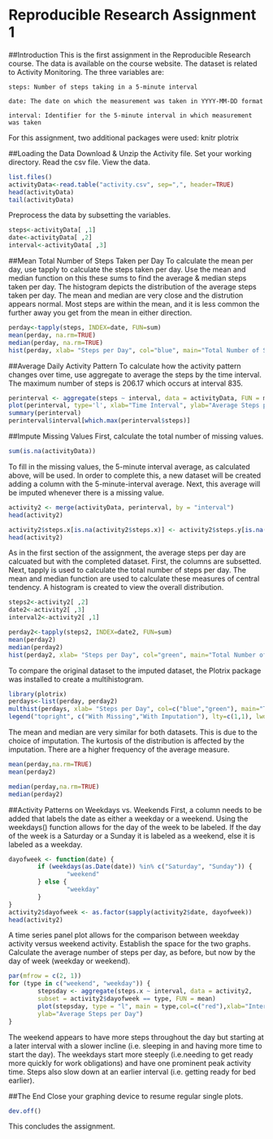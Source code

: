 Reproducible Research Assignment 1
=================================================================================

##Introduction
This is the first assignment in the Reproducible Research course. The data is available on the course website. The dataset is related to Activity Monitoring. The three variables are:

    steps: Number of steps taking in a 5-minute interval 

    date: The date on which the measurement was taken in YYYY-MM-DD format

    interval: Identifier for the 5-minute interval in which measurement was taken

For this assignment, two additional packages were used:
knitr
plotrix

##Loading the Data
Download & Unzip the Activity file. Set your working directory.
Read the csv file. View the data.
```r
list.files()
activityData<-read.table("activity.csv", sep=",", header=TRUE)
head(activityData)
tail(activityData)
```

Preprocess the data by subsetting the variables. 
```r
steps<-activityData[ ,1]
date<-activityData[ ,2]
interval<-activityData[ ,3]
```

##Mean Total Number of Steps Taken per Day
To calculate the mean per day, use tapply to calculate the steps taken per day. Use the mean and median function on this these sums to find the average & median steps taken per day. The histogram depicts the distribution of the average steps taken per day. The mean and median are very close and the distrution appears normal. Most steps are within the mean, and it is less common the further away you get from the mean in either direction.

```r
perday<-tapply(steps, INDEX=date, FUN=sum)
mean(perday, na.rm=TRUE)
median(perday, na.rm=TRUE)
hist(perday, xlab= "Steps per Day", col="blue", main="Total Number of Steps Take Each Day")
```

##Average Daily Activity Pattern
To calculate how the activity pattern changes over time, use aggregate to average the steps by the time interval. The maximum number of steps is 206.17 which occurs at interval 835.
```r
perinterval <- aggregate(steps ~ interval, data = activityData, FUN = mean)
plot(perinterval, type='l', xlab="Time Interval", ylab="Average Steps per Interval", main="Average Daily Activity Pattern")
summary(perinterval)
perinterval$interval[which.max(perinterval$steps)]
```

##Impute Missing Values
First, calculate the total number of missing values. 
```r
sum(is.na(activityData))
```
To fill in the missing values, the 5-minute interval average, as calculated above, will be used. In order to complete this, a new dataset will be created adding a column with the 5-minute-interval average. Next, this average will be imputed whenever there is a missing value.

```r
activity2 <- merge(activityData, perinterval, by = "interval")
head(activity2)

activity2$steps.x[is.na(activity2$steps.x)] <- activity2$steps.y[is.na(activity2$steps.x)]
head(activity2)
```

As in the first section of the assignment, the average steps per day are calcuated but with the completed dataset. First, the columns are subsetted. Next, tapply is used to calculate the total number of steps per day. The mean and median function are used to calculate these measures of central tendency. A histogram is created to view the overall distribution.

```r
steps2<-activity2[ ,2]
date2<-activity2[ ,3]
interval2<-activity2[ ,1]

perday2<-tapply(steps2, INDEX=date2, FUN=sum)
mean(perday2)
median(perday2)
hist(perday2, xlab= "Steps per Day", col="green", main="Total Number of Steps Take Each Day")
```

To compare the original dataset to the imputed dataset, the Plotrix package was installed to create a multihistogram. 
```r
library(plotrix)
perdays<-list(perday, perday2)
multhist(perdays, xlab= "Steps per Day", col=c("blue","green"), main="Total Number of Steps Take Each Day")
legend("topright", c("With Missing","With Imputation"), lty=c(1,1), lwd=c(2.5,2.5), col=c("blue", "green"))
```

The mean and median are very similar for both datasets. This is due to the choice of imputation. The kurtosis of the distribution is affected by the imputation. There are a higher frequency of the average measure.

```r
mean(perday,na.rm=TRUE)
mean(perday2)

median(perday,na.rm=TRUE)
median(perday2)
```

##Activity Patterns on Weekdays vs. Weekends
First, a column needs to be added that labels the date as either a weekday or a weekend. Using the weekdays() function allows for the day of the week to be labeled. If the day of the week is a Saturday or a Sunday it is labeled as a weekend, else it is labeled as a weekday. 

```r
dayofweek <- function(date) {
        if (weekdays(as.Date(date)) %in% c("Saturday", "Sunday")) {
                "weekend"
        } else {
                "weekday"
        }
}
activity2$dayofweek <- as.factor(sapply(activity2$date, dayofweek))
head(activity2)
```

A time series panel plot allows for the comparison between weekday activity versus weekend activity. Establish the space for the two graphs. Calculate the average number of steps per day, as before, but now by the day of week (weekday or weekend).

```r
par(mfrow = c(2, 1))
for (type in c("weekend", "weekday")) {
        stepsday <- aggregate(steps.x ~ interval, data = activity2, 
        subset = activity2$dayofweek == type, FUN = mean)
        plot(stepsday, type = "l", main = type,col=c("red"),xlab="Interval",
        ylab="Average Steps per Day")
}
```
The weekend appears to have more steps throughout the day but starting at a later interval with a slower incline (i.e. sleeping in and having more time to start the day). The weekdays start more steeply (i.e.needing to get ready more quickly for work obligations) and have one prominent peak activity time. Steps also slow down at an earlier interval (i.e. getting ready for bed earlier). 

##The End
Close your graphing device to resume regular single plots.
```r
dev.off()
```

This concludes the assignment. 